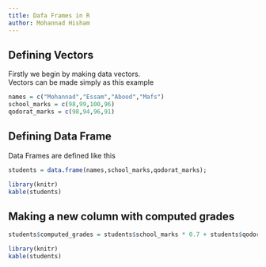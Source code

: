 ```yaml
---
title: Dafa Frames in R
author: Mohannad Hisham 
---
```


## Defining Vectors
Firstly we begin by making data vectors.  
Vectors can be made simply as this example  
```r
names = c("Mohannad","Essam","Abood","Mafs")
school_marks = c(98,99,100,96)
qodorat_marks = c(98,94,96,91)
```

## Defining Data Frame
Data Frames are defined like this  
```r
students = data.frame(names,school_marks,qodorat_marks);
```
```r
library(knitr)
kable(students)
```

## Making a new column with computed grades
```r
students$computed_grades = students$school_marks * 0.7 + students$qodorat_marks * 0.3
```
```r
library(knitr)
kable(students)
```
